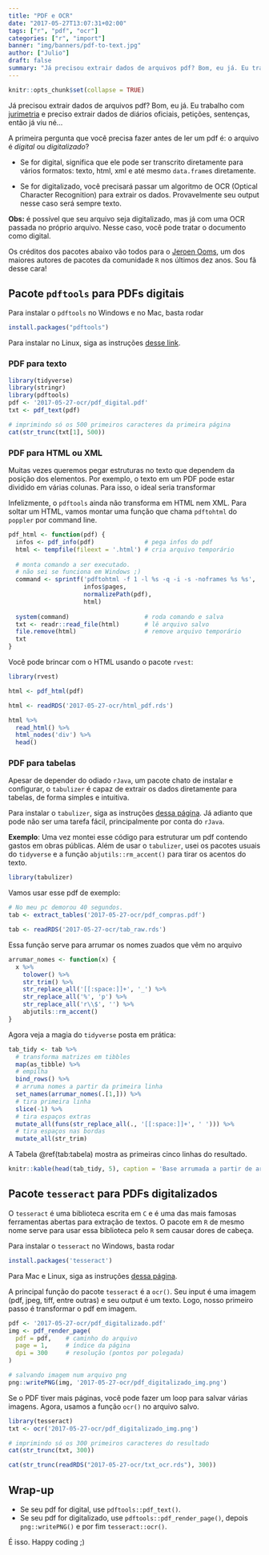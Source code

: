 ```yaml
---
title: "PDF e OCR"
date: "2017-05-27T13:07:31+02:00"
tags: ["r", "pdf", "ocr"]
categories: ["r", "import"]
banner: "img/banners/pdf-to-text.jpg"
author: ["Julio"]
draft: false
summary: "Já precisou extrair dados de arquivos pdf? Bom, eu já. Eu trabalho com jurimetria e preciso extrair dados de diários oficiais, petições, sentenças, então já viu né... A primeira pergunta que você precisa fazer antes de ler um pdf é: o arquivo é digital ou digitalizado?"
---
```


```r
knitr::opts_chunk$set(collapse = TRUE)
```


Já precisou extrair dados de arquivos pdf? Bom, eu já. Eu trabalho com [jurimetria](http://abj.org.br) e preciso extrair dados de diários oficiais, petições, sentenças, então já viu né...

A primeira pergunta que você precisa fazer antes de ler um pdf é: o arquivo é *digital* ou *digitalizado*? 

- Se for digital, significa que ele pode ser transcrito diretamente para vários formatos: texto, html, xml e até mesmo `data.frame`s diretamente. 

<object data=https://docs.google.com/gview?embedded=true&url=https://github.com/curso-r/site/raw/master/content/blog/2017-05-27-ocr/pdf_digital.pdf width="100%" height="375"></object>

- Se for digitalizado, você precisará passar um algoritmo de OCR (Optical Character Recognition) para extrair os dados. Provavelmente seu output nesse caso será sempre texto.

<object data="https://docs.google.com/gview?embedded=true&url=https://github.com/curso-r/site/raw/master/content/blog/2017-05-27-ocr/pdf_digitalizado.pdf" width="100%" height="375"></object>

**Obs:** é possível que seu arquivo seja digitalizado, mas já com uma OCR passada no próprio arquivo. Nesse caso, você pode tratar o documento como digital.

Os créditos dos pacotes abaixo vão todos para o [Jeroen Ooms](https://github.com/jeroen), um dos maiores autores de pacotes da comunidade `R` nos últimos dez anos. Sou fã desse cara!

## Pacote `pdftools` para PDFs digitais

Para instalar o `pdftools` no Windows e no Mac, basta rodar

```r
install.packages("pdftools")
```

Para instalar no Linux, siga as instruções [desse link](https://github.com/ropensci/pdftools).

### PDF para texto

```r
library(tidyverse)
library(stringr)
library(pdftools)
pdf <- '2017-05-27-ocr/pdf_digital.pdf'
txt <- pdf_text(pdf)

# imprimindo só os 500 primeiros caracteres da primeira página
cat(str_trunc(txt[1], 500))
```

### PDF para HTML ou XML

Muitas vezes queremos pegar estruturas no texto que dependem da posição dos elementos. Por exemplo, o texto em um PDF pode estar dividido em várias colunas. Para isso, o ideal seria transformar 

Infelizmente, o `pdftools` ainda não transforma em HTML nem XML. Para soltar um HTML, vamos montar uma função que chama `pdftohtml` do `poppler` por command line.

```r
pdf_html <- function(pdf) {
  infos <- pdf_info(pdf)              # pega infos do pdf
  html <- tempfile(fileext = '.html') # cria arquivo temporário
  
  # monta comando a ser executado. 
  # não sei se funciona em Windows ;)
  command <- sprintf('pdftohtml -f 1 -l %s -q -i -s -noframes %s %s', 
                     infos$pages,
                     normalizePath(pdf),
                     html)
  
  system(command)                     # roda comando e salva
  txt <- readr::read_file(html)       # lê arquivo salvo
  file.remove(html)                   # remove arquivo temporário
  txt
}
```

Você pode brincar com o HTML usando o pacote `rvest`:

```r
library(rvest)
```

```r
html <- pdf_html(pdf)
```

```r
html <- readRDS('2017-05-27-ocr/html_pdf.rds')
```

```r
html %>% 
  read_html() %>% 
  html_nodes('div') %>% 
  head()
```

### PDF para tabelas

Apesar de depender do odiado `rJava`, um pacote chato de instalar e configurar, o `tabulizer` é capaz de extrair os dados diretamente para tabelas, de forma simples e intuitiva.

Para instalar o `tabulizer`, siga as instruções [dessa página](https://github.com/ropensci/tabulizer). Já adianto que pode não ser uma tarefa fácil, principalmente por conta do `rJava`.

**Exemplo**: Uma vez montei esse código para estruturar um pdf contendo gastos em obras públicas. Além de usar o `tabulizer`, usei os pacotes usuais do `tidyverse` e a função `abjutils::rm_accent()` para tirar os acentos do texto.

```r
library(tabulizer)
```

Vamos usar esse pdf de exemplo:

<object data="https://docs.google.com/gview?embedded=true&url=https://github.com/curso-r/site/raw/master/content/blog/2017-05-27-ocr/pdf_compras.pdf" width="100%" height="375"></object>

```r
# No meu pc demorou 40 segundos.
tab <- extract_tables('2017-05-27-ocr/pdf_compras.pdf')
```

```r
tab <- readRDS('2017-05-27-ocr/tab_raw.rds')
```

Essa função serve para arrumar os nomes zuados que vêm no arquivo

```r
arrumar_nomes <- function(x) {
  x %>% 
    tolower() %>% 
    str_trim() %>% 
    str_replace_all('[[:space:]]+', '_') %>% 
    str_replace_all('%', 'p') %>% 
    str_replace_all('r\\$', '') %>% 
    abjutils::rm_accent()
}
```

Agora veja a magia do `tidyverse` posta em prática:

```r
tab_tidy <- tab %>% 
  # transforma matrizes em tibbles
  map(as_tibble) %>% 
  # empilha
  bind_rows() %>% 
  # arruma nomes a partir da primeira linha
  set_names(arrumar_nomes(.[1,])) %>%
  # tira primeira linha
  slice(-1) %>% 
  # tira espaços extras
  mutate_all(funs(str_replace_all(., '[[:space:]]+', ' '))) %>% 
  # tira espaços nas bordas
  mutate_all(str_trim) 
```

A Tabela \@ref(tab:tabela) mostra as primeiras cinco linhas do resultado.

```r
knitr::kable(head(tab_tidy, 5), caption = 'Base arrumada a partir de arquivo pdf, usando o pacote tabulizer.')
```

## Pacote `tesseract` para PDFs digitalizados

O `tesseract` é uma biblioteca escrita em `C` e é uma das mais famosas ferramentas abertas para extração de textos. O pacote em `R` de mesmo nome serve para usar essa biblioteca pelo `R` sem causar dores de cabeça.

Para instalar o `tesseract` no Windows, basta rodar

```r
install.packages('tesseract')
```

Para Mac e Linux, siga as instruções [dessa página](https://github.com/ropensci/tesseract).

A principal função do pacote `tesseract` é a `ocr()`. Seu input é uma imagem (pdf, jpeg, tiff, entre outras) e seu output é um texto. Logo, nosso primeiro passo é transformar o pdf em imagem.

```r
pdf <- '2017-05-27-ocr/pdf_digitalizado.pdf'
img <- pdf_render_page(
  pdf = pdf,    # caminho do arquivo
  page = 1,     # índice da página
  dpi = 300     # resolução (pontos por polegada)
)

# salvando imagem num arquivo png
png::writePNG(img, '2017-05-27-ocr/pdf_digitalizado_img.png')
```

Se o PDF tiver mais páginas, você pode fazer um loop para salvar várias imagens. Agora, usamos a função `ocr()` no arquivo salvo.

```r
library(tesseract)
txt <- ocr('2017-05-27-ocr/pdf_digitalizado_img.png')

# imprimindo só os 300 primeiros caracteres do resultado
cat(str_trunc(txt, 300))
```

```r
cat(str_trunc(readRDS("2017-05-27-ocr/txt_ocr.rds"), 300))
```


## Wrap-up

- Se seu pdf for digital, use `pdftools::pdf_text()`.
- Se seu pdf for digitalizado, use `pdftools::pdf_render_page()`, depois `png::writePNG()` e por fim `tesseract::ocr()`.

É isso. Happy coding ;)
